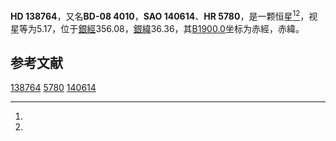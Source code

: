 {{Starbox begin
| name = HD 138764
}}
{{Starbox observe
| epoch = [[J2000.0|J2000.0]]
| constell = {{星座名待查}}<ref name=SIMBAD>{{cite web
 | url=http://simbad.u-strasbg.fr/simbad/sim-id?Ident=HR+5780
 | title=Pulsating variable Star
 | publisher=Centre de Données astronomiques de Strasbourg
 | work=SIMBAD
 | accessdate=2012-07-13
 | archive-date=2021-01-28
 | archive-url=https://web.archive.org/web/20210128125715/http://simbad.u-strasbg.fr/simbad/sim-id?Ident=HR+5780
 }}</ref><ref name=DATA>{{cite web
 | url=http://vizier.u-strasbg.fr/viz-bin/VizieR-5?-out.add=.&-source=5050&-corr=PK=HR&-out.max=9999&HR=5780
 | title=VizieR Detailed Page
 | accessdate=2012-07-13
 | archive-date=2016-03-05
 | archive-url=https://web.archive.org/web/20160305024208/http://vizier.u-strasbg.fr/viz-bin/VizieR-5?-out.add=.&-source=5050&-corr=PK=HR&-out.max=9999&HR=5780
 | dead-url=no
 }}</ref>
| 星官 = 
| ra = {{RA|15|34|26.6}}<ref name=SIMBAD /><ref name=DATA />
| dec = {{DEC|-9|11|0}}<ref name=SIMBAD /><ref name=DATA />
| appmag_v = 5.17<ref name=SIMBAD /><ref name=DATA />
}}
{{Starbox character
| class = B6IV<ref name=SIMBAD /><ref name=DATA />
| b-v = -0.09<ref name=SIMBAD /><ref name=DATA />
| u-b = -0.45<ref name=SIMBAD /><ref name=DATA />
| r-i = -0.12<ref name=SIMBAD /><ref name=DATA />
| variable = 
}}
{{Starbox astrometry
| radial_v = -0.45
| prop_mo_ra = -2
| parallax = 
| p_error = 
}}
{{Starbox catalog
| names =BD-08 4010，[[SAO星表|SAO]] 140614，[[HD星表|HD]] 138764，[[HR星表|HR]] 5780}}
{{Starbox reference |Simbad=HR+5780}}
{{Starbox end}}

'''HD 138764'''，又名'''BD-08 4010'''，'''SAO 140614'''、'''HR 5780'''，是一颗恒星<ref name=SIMBAD /><ref name=DATA />，视星等为5.17，位于[[銀道座標系|銀經]]356.08，[[銀道座標系|銀緯]]36.36，其[[B1900.0|B1900.0]]坐标为赤經{{RA|15|29|2.4}}，赤緯{{DEC|-8|36.36|49}}。

== 参考文献 ==
{{reflist}}

{{star-stub}}

[[Category:HD和HDE天體|138764]]
[[Category:HR天體|5780]]
[[Category:SAO天體|140614]]